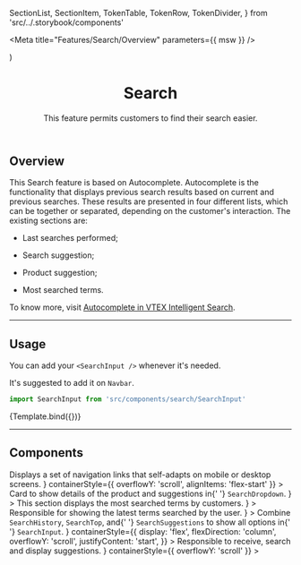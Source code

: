   SectionList,
  SectionItem,
  TokenTable,
  TokenRow,
  TokenDivider,
} from 'src/../.storybook/components'

<Meta title="Features/Search/Overview" parameters={{ msw }} />

  <div
    style={{
      maxWidth: '600px',
      height: '400px',
      margin: '0 auto',
      padding: '0 16px',
      background: 'white',
    }}
  >
    <SearchInput {...props} />
  </div>
)

<header>

# Search

This feature permits customers to find their search easier.

</header>

## Overview

This Search feature is based on Autocomplete.
Autocomplete is the functionality that displays previous search results based on current and previous searches. These results are presented in four
different lists, which can be together or separated, depending on the customer's interaction. The existing sections are:

- Last searches performed;

- Search suggestion;

- Product suggestion;

- Most searched terms.

To know more, visit [Autocomplete in VTEX Intelligent Search](https://help.vtex.com/tracks/vtex-intelligent-search--19wrbB7nEQcmwzDPl1l4Cb/4gXFsEWjF7QF7UtI2GAvhL).

---

## Usage

You can add your `<SearchInput />` whenever it's needed.

It's suggested to add it on `Navbar`.

```jsx
import SearchInput from 'src/components/search/SearchInput'
```

<Canvas>
  <Story
    name="Overview"
    parameters={{
      backgrounds: { default: 'dark' },
      msw,
    }}
    args={{
      products,
    }}
  >
    {Template.bind({})}
  </Story>
</Canvas>

<SearchSharedTokenTable />

---

## Components

<LocationProvider>
  <SearchInputProvider>
    <SectionList grid="grid">
      <SectionItem
        title="SearchSuggestions"
        actionPath="../?path=/docs/features-search-searchsuggestions--default-story"
        description={
          <>
            Displays a set of navigation links that self-adapts on mobile or
            desktop screens.
          </>
        }
        containerStyle={{ overflowY: 'scroll', alignItems: 'flex-start' }}
      >
        <SearchSuggestions
          term="Ste"
          products={products.slice(0, 3)}
          terms={searchTerms}
          style={{ width: '100%' }}
        />
      </SectionItem>
      <SectionItem
        title="SearchProductCard"
        actionPath="../?path=/docs/features-search-searchproductcard--search-product-card"
        description={
          <>
            Card to show details of the product and suggestions in{' '}
            <code>SearchDropdown</code>.
          </>
        }
      >
        <SearchProductCard product={product} style={{ width: '100%' }} />
      </SectionItem>
      <SectionItem
        title="SearchTop"
        actionPath="../?path=/docs/features-search-searchtop--default-story"
        description={
          <>This section displays the most searched terms by customers.</>
        }
      >
        <SearchTop style={{ width: '100%' }} />
      </SectionItem>
    </SectionList>
    <SectionList grid="grid">
      <SectionItem
        title="SearchHistory"
        actionPath="../?path=/docs/features-search-searchhistory--default-story"
        description={
          <>Responsible for showing the latest terms searched by the user.</>
        }
      >
        <SearchHistory style={{ width: '100%' }} />
      </SectionItem>
      <SectionItem
        title="SearchDropdown"
        actionPath="../?path=/docs/features-search-searchdropdown--default-story"
        description={
          <>
            Combine <code>SearchHistory</code>, <code>SearchTop</code>, and{' '}
            <code>SearchSuggestions</code> to show all options in{' '}
            <code>SearchInput</code>.
          </>
        }
        containerStyle={{
          display: 'flex',
          flexDirection: 'column',
          overflowY: 'scroll',
          justifyContent: 'start',
        }}
      >
        <SearchDropdown />
      </SectionItem>
      <SectionItem
        title="SearchInput"
        actionPath="../?path=/docs/features-search-searchinput--default-story"
        description={
          <>Responsible to receive, search and display suggestions.</>
        }
        containerStyle={{ overflowY: 'scroll' }}
      >
        <SearchInput containerStyle={{ width: '100%' }} />
      </SectionItem>
    </SectionList>
  </SearchInputProvider>
</LocationProvider>
